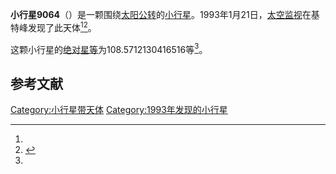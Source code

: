 {{Infobox planet
| bgcolour = #FFFFC0
| name = 9064 Johndavies
| symbol = 
| image = 
| caption = 
| discovery = yes
| discovery_ref = 
| discoverer = [[太空监视|太空监视]]
| discovery_site = [[基特峰|基特峰]] 
| discovered = 1993年1月21日
| designations = yes
| mp_name = 
| named_after = 
| alt_names = 1993 BH8/ 1997 AV22
| mp_category = [[主带小行星|主带小行星]]
| orbit_ref = <ref name="a">[http://ssd.jpl.nasa.gov/sbdb.cgi?sstr=9064 9064 Johndavies] {{Wayback|url=http://ssd.jpl.nasa.gov/sbdb.cgi?sstr=9064 |date=20201124034315 }}，小行星數據庫瀏覽器（JPL Small-Body Database Browser）－[[美国国家航空航天局|美国国家航空航天局]]喷气推进实验室</ref>
| epoch = 2456400.5 (2013年4月18日更新)
| aphelion = {{convert|2.747127163938404|AU|km|3|abbr=on|lk=out}}
| perihelion = {{convert|2.121490520320898|AU|km|3|abbr=on}}
| semimajor = {{convert|2.434308842129651|AU|km|3|abbr=on}}
| eccentricity = 0.128503958
| period = 1387.273025 [[日|日]]<br />3.8[[儒略年|儒略年]]
| avg_speed = 
| inclination = 8.133050087135247
| asc_node = 120.3258486959717
| mean_anomaly = 
| arg_peri = 108.5712130416516
| satellites = 
| physical_characteristics = yes
| dimensions = 
| mass = 
| density = 
| surface_grav = 
| escape_velocity = 
| sidereal_day = 
| axial_tilt = 
| pole_ecliptic_lat = 
| pole_ecliptic_lon = 
| albedo = 
| temperatures= 
| temp_name1 = 
| mean_temp_1 = 
| max_temp_1 = 
| temp_name2 = 
| max_temp_2 = 
| spectral_type = 
| abs_magnitude = 108.5712130416516
}}

'''小行星9064'''（{{lang-en|9064 Johndavies}}）是一颗围绕[[太阳|太阳]][[公转|公转]]的[[小行星|小行星]]。1993年1月21日，[[太空监视|太空监视]]在基特峰发现了此天体<ref name="a" /><ref>{{cite news|title=小行星列表|url=http://cfa-www.harvard.edu/iau/lists/NumberedMPs.txt|accessdate=2013-07-08|newspaper=哈佛大学|archive-date=2008-05-17|archive-url=https://web.archive.org/web/20080517010638/http://cfa-www.harvard.edu/iau/lists/NumberedMPs.txt|dead-url=no}}</ref>。

这颗小行星的[[绝对星等|绝对星等]]为108.5712130416516等<ref name="a" />。

==参考文献==
{{reflist}}
{{Minor Planet Number|[[小行星9063|小行星9063]]|[[小行星9065|小行星9065]]}}

{{小天体}}

[[Category:小行星带天体|Category:小行星带天体]]
[[Category:1993年发现的小行星|Category:1993年发现的小行星]]

{{asteroid-stub}}